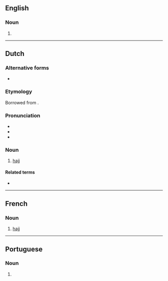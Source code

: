 ==English==

===Noun===
{{en-noun|es}}

# {{alternative spelling of|hajj|lang=en}}

----

==Dutch==

===Alternative forms===
* {{l|nl|hadjdj}}

===Etymology===
Borrowed from {{bor|nl|ar|حَجّ‎}}.

===Pronunciation===
* {{IPA|/ɦɑtʃ/|/ɦɑdʒ/|lang=nl}}
* {{audio|Nl-hadj.ogg|Audio|lang=nl}}
* {{hyphenation|lang=nl|hadj}}

===Noun===
{{nl-noun|m|-|-}}

# {{lb|nl|Islam}} [[hajj]]

====Related terms====
* {{l|nl|hadji}}

----

==French==

===Noun===
{{fr-noun|m}}

# {{lb|fr|Islam}} [[hajj]]

----

==Portuguese==

===Noun===
{{pt-noun|m|-}}

# {{alternative spelling of|hajj|lang=pt}}